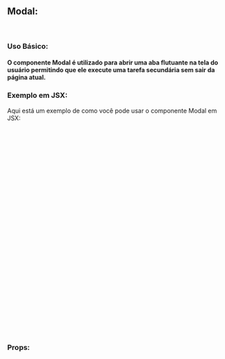 

<Meta of={ModalStories} />

## Modal:

<br />

### Uso Básico:

#### O componente Modal é utilizado para abrir uma aba flutuante na tela do usuário permitindo que ele execute uma tarefa secundária sem sair da página atual.

<Canvas />

### Exemplo em JSX:

Aqui está um exemplo de como você pode usar o componente Modal em JSX:

```jsx
import { useState } from "react";
import Modal from "./Modal";
import { ExclamationCircleIcon } from "@heroicons/react/24/outline";

const ExampleModal = () => {
  const [open, setOpen] = useState(true);

  return (
    <Modal
      open={open}
      setOpen={setOpen}
      confirmLabel="Confirmar"
      cancelLabel="Cancelar"
      onClickCancel={() => setOpen(false)}
      onClickConfirm={() => console.log("Confirmado!")}
      error={false}
      loading={false}
      buttons={true}
    >
      <div className="flex flex-col items-center justify-center gap-5">
        <ExclamationCircleIcon className="h-40 w-40 text-primary-50" />
        <p className="text-3xl font-medium">Título do modal</p>
        <p className="font-regular text-center text-sm">
          Vorem ipsum dolor sit amet, consectetur adipiscing elit. Nunc vulputate libero et velit
          interdum, ac aliquet odio mattis. Class aptent taciti sociosqu ad litora{" "}
        </p>
      </div>
    </Modal>
  );
};

export default ExampleModal;
```

### Props:

<Controls/>


